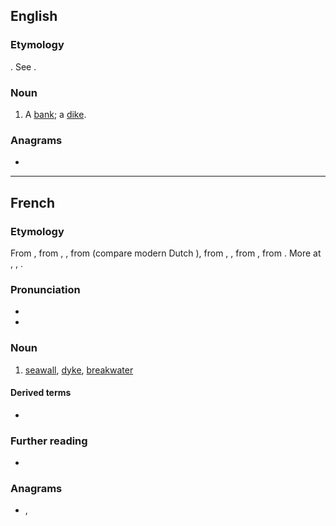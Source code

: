 {{also|digué}}
==English==

===Etymology===
{{etyl|fr|en}}. See {{m|en|dike}}.

===Noun===
{{en-noun}}

# {{lb|en|obsolete}} A [[bank]]; a [[dike]].
#: {{rfquotek|en|Sir W. Temple}}

{{Webster 1913}}

===Anagrams===
* {{anagrams|en|a=degiu|guide|iudge}}

----

==French==

===Etymology===
From {{etyl|frm|fr}} {{m|frm|digue}}, from {{etyl|fro|fr}} {{m|fro|dike}}, {{m|fro|diic}}, from {{etyl|dum|fr}} {{m|dum|dijc}} (compare modern Dutch {{m|nl|dijk}}), from {{etyl|odt|fr}} {{m|odt|diic}}, {{m|odt|dīc}}, from {{etyl|gem-pro|fr}} {{m|gem-pro|*dīkaz||pool}}, from {{etyl|ine-pro|fr}} {{m|ine-pro|*dʰeygʷ-||to stick, stab, pierce, dig}}. More at {{l|en|dig}}, {{l|en|dike}}, {{l|en|ditch}}.

===Pronunciation===
* {{fr-IPA}}
* {{audio|fr|LL-Q150 (fra)-0x010C-digue.wav|Audio}}

===Noun===
{{fr-noun|f}}

# [[seawall]], [[dyke]], [[breakwater]]

====Derived terms====
* {{l|fr|endiguer}}

===Further reading===
* {{R:TLFi}}

===Anagrams===
* {{l|fr|guide}}, {{l|fr|guidé}}